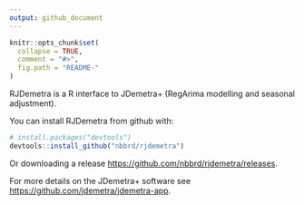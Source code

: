 ```yaml
---
output: github_document
---
```


<!-- README.md is generated from README.Rmd. Please edit that file -->

```r
knitr::opts_chunk$set(
  collapse = TRUE,
  comment = "#>",
  fig.path = "README-"
)
```

RJDemetra is a R interface to JDemetra+ (RegArima modelling and seasonal adjustment).

You can install RJDemetra from github with:

```r
# install.packages("devtools")
devtools::install_github("nbbrd/rjdemetra")
```

Or downloading a release <https://github.com/nbbrd/rjdemetra/releases>.

For more details on the JDemetra+ software see <https://github.com/jdemetra/jdemetra-app>.
